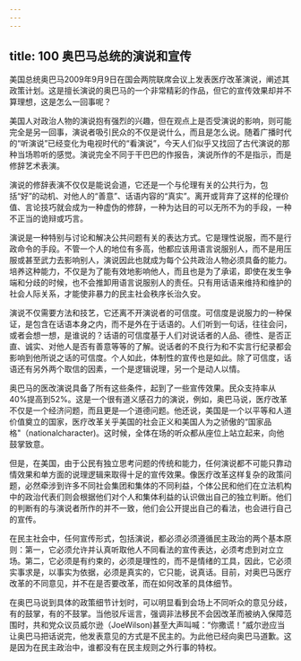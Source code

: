 ```yaml
---
---
---
```

title: 100 奥巴马总统的演说和宣传
---





美国总统奥巴马2009年9月9日在国会两院联席会议上发表医疗改革演说，阐述其政策计划。这是擅长演说的奥巴马的一个非常精彩的作品，但它的宣传效果却并不算理想，这是怎么一回事呢？

美国人对政治人物的演说抱有强烈的兴趣，但在观点上是否受演说的影响，则可能完全是另一回事，演说者吸引民众的不仅是说什么，而且是怎么说。随着广播时代的“听演说”已经变化为电视时代的“看演说”，今天人们似乎又找回了古代演说的那种当场聆听的感觉。演说完全不同于干巴巴的作报告，演说所作的不是指示，而是修辞艺术表演。

演说的修辞表演不仅仅是能说会道，它还是一个与伦理有关的公共行为，包括“好”的动机、对他人的“善意”、话语内容的“真实”。离开或背弃了这样的伦理价值、言论技巧就会成为一种虚伪的修辞，一种为达目的可以无所不为的手段，一种不正当的诡辩或巧言。

演说是一种特别与讨论和解决公共问题有关的表达方式。它是理性说服，而不是行政命令的手段。不管一个人的地位有多高，他都应该用语言说服别人，而不是用压服或甚至武力去影响别人，演说因此也就成为每个公共政治人物必须具备的能力。培养这种能力，不仅是为了能有效地影响他人，而且也是为了承诺，即使在发生争端和分歧的时候，也不会推卸用语言说服别人的责任。只有用话语来维持和维护的社会人际关系，才能使非暴力的民主社会秩序长治久安。

演说不仅需要方法和技艺，它还离不开演说者的可信度。可信度是说服力的一种保证，是包含在话语本身之内，而不是外在于话语的。人们听到一句话，往往会问，或者会想一想，是谁说的？话语的可信度基于人们对说话者的人品、德性、是否正直、诚实、对他人是否有善意等等的了解。说话者的不良行为和不实言行纪录都会影响到他所说之话的可信度。个人如此，体制性的宣传也是如此。除了可信度，话语还有另外两个取信的因素，一个是逻辑说理，另一个是动人以情。

奥巴马的医改演说具备了所有这些条件，起到了一些宣传效果。民众支持率从40%提高到52%。这是一个很有道义感召力的演说，例如，奥巴马说，医疗改革不仅是一个经济问题，而且更是—个道德问题。他还说，美国是一个以平等和人道价值奠立的国家，医疗改革关乎美国的社会正义和美国人为之骄傲的“国家品格"（nationalcharacter)。这时候，全体在场的听众都从座位上站立起来，向他鼓掌致意。

但是，在美国，由于公民有独立思考问题的传统和能力，任何演说都不可能只靠动情效果和单方面的说理逻辑来取得十足的宣传效果。像医疗改革这样复杂的政策问题，必然牵涉到许多不同社会集团和集体的不同利益，个体公民和他们在立法机构中的政治代表们则会根据他们对个人和集体利益的认识做出自己的独立判断。他们的判断有的与演说者所作的并不一致，他们会公开提出自己的看法，也会进行自己的宣传。

在民主社会中，任何宣传形式，包括演说，都必须必须遵循民主政治的两个基本原则：第一，它必须允许并认真听取他人不同看法的宣传表达，必须考虑到对立立场。第二，它必须是有约束的，必须是理性的，而不是情绪的工具，因此，它必须实事求是，以事实为依据，必须是真实的，它只能，说真话。目前，对奥巴马医疗改革的不同意见，并不在是否要改革，而在如何改革的具体细节。

在奥巴马说到具体的政策细节计划时，可以明显看到会场上不同听众的意见分歧，有的鼓掌，有的不鼓掌。当他驳斥谣言，强调非法移民不会因改革而被纳入保障范围时，共和党众议员威尔逊（JoeWilson)甚至大声叫喊：“你撒谎！”威尔逊应当让奥巴马把话说完，他发表意见的方式是不民主的。为此他已经向奥巴马道歉。这是因为在民主政治中，谁都没有在民主规则之外行事的特权。